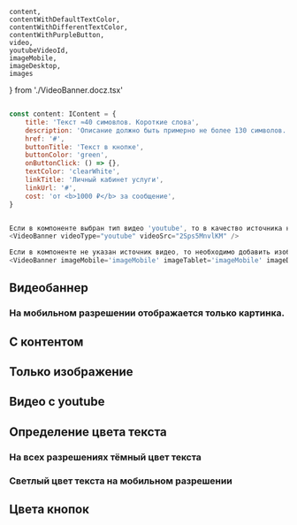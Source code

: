     content,
    contentWithDefaultTextColor,
    contentWithDifferentTextColor,
    contentWithPurpleButton,
    video,
    youtubeVideoId,
    imageMobile,
    imageDesktop,
    images
} from './VideoBanner.docz.tsx'

```javascript collapse=Демо данные

const content: IContent = {
    title: 'Текст ≈40 симовлов. Короткие слова',
    description: 'Описание должно быть примерно не более 130 символов. Пишите содержательно, кратко и не будет проблем с текстовым контентом.',
    href: '#',
    buttonTitle: 'Текст в кнопке',
    buttonColor: 'green',
    onButtonClick: () => {},
    textColor: 'clearWhite',
    linkTitle: 'Личный кабинет услуги',
    linkUrl: '#',
    cost: 'oт <b>1000 ₽</b> за сообщение',
}

```

```javascript

Если в компоненте выбран тип видео 'youtube', то в качество источника необходимо указать id видео:
<VideoBanner videoType="youtube" videoSrc="2Sps5MnvlKM" />

Если в компоненте не указан источник видео, то необходимо добавить изображения для всех разрешений.
<VideoBanner imageMobile='imageMobile' imageTablet='imageMobile' imageDesktop='imageDesktop' imageDesktopWide='imageDesktop' />

```

## Видеобаннер

### На мобильном разрешении отображается только картинка.

<Playground>
    <ContentArea>
        <VideoBanner videoType="video" videoSrc={video} imageMobile={imageMobile} imageTablet={imageMobile} />
    </ContentArea>
</Playground>

## С контентом

<Playground>
    <ContentArea>
        <VideoBanner videoType="video" videoSrc={video} content={content} imageMobile={imageMobile} imageTablet={imageMobile} />
    </ContentArea>
</Playground>

## Только изображение

<Playground>
    <ContentArea>
        <VideoBanner imageMobile={imageMobile} imageTablet={imageMobile} imageDesktop={imageDesktop} imageDesktopWide={imageDesktop} content={content} />
        </ContentArea>
</Playground>

## Видео с youtube

<Playground>
    <ContentArea>
        <VideoBanner videoType="youtube" videoSrc={youtubeVideoId} imageMobile={imageMobile} imageTablet={imageMobile} />
    </ContentArea>
</Playground>

## Определение цвета текста

### На всех разрешениях тёмный цвет текста
<Playground>
    <ContentArea>
        <VideoBanner imageMobile={images.imageMobile} imageTablet={images.imageTablet} imageDesktop={images.imageDesktop} imageDesktopWide={images.imageDesktopWide} content={contentWithDefaultTextColor} />
        </ContentArea>
</Playground>

### Светлый цвет текста на мобильном разрешении
<Playground>
    <ContentArea>
        <VideoBanner imageMobile={imageMobile} imageTablet={images.imageTablet} imageDesktop={images.imageDesktop} imageDesktopWide={images.imageDesktopWide} content={contentWithDifferentTextColor} />
        </ContentArea>
</Playground>

## Цвета кнопок

<Playground>
    <ContentArea>
        <VideoBanner imageMobile={imageMobile} imageTablet={imageMobile} imageDesktop={imageDesktop} imageDesktopWide={imageDesktop} content={content} />
        <br/>
        <VideoBanner imageMobile={imageMobile} imageTablet={imageMobile} imageDesktop={imageDesktop} imageDesktopWide={imageDesktop} content={contentWithPurpleButton} />
    </ContentArea>
</Playground>
